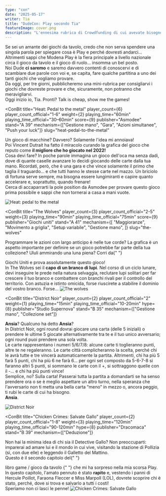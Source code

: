 ```yaml
---
type: "con"
date: "2025-05-17"
writer: Tia
title: "DudeCon: Play secondo Tia"
featureImage: cover.png
description: "L'ennesima rubrica di Crowdfunding di cui avevate bisogno senza saperlo!"
---
```


<FundingIntro>
  Se sei un amante dei giochi da tavolo, credo che non serva spendere una
  singola parola per spiegare cosa è Play e perché dovresti andarci...
  Altrimenti sappi che Modena Play è la fiera principale a livello nazionale
  circa il gioco da tavolo e il gioco di ruolo... insomma un bel posto. <br />
  Noi Dude <strong>ci saremo</strong> e saremo davvero contenti di conoscervi e di
  scambiare due parole con voi e, se capita, fare qualche partitina a uno dei tanti
  giochi che vogliamo provare. <br />
  Da oggi, per tre giorni, pubblicheremo una mini-rubrica per consigliarvi i
  giochi che dovreste provare e che, sicuramente, non potranno che
  meravigliarvi.
  <br />
  Oggi inizio io, Tia. Pronti? Talk is cheap, show me the games!
</FundingIntro>

<ConBit
  title="Heat: Pedal to the metal"
  player_count={6}
  player_count_official="1-6"
  weight={2}
  playing_time="60min"
  playing_time_official="30–60min"
  score={9}
  publisher="Asmodee"
  stand="A 39"
  mechanism={["Gestione mano", "Gara", "Azioni simultanee", "Push your luck"]}
  slug="heat-pedal-to-the-metal"
>
  Un gioco di macchine? Davvero? Solamente l'idea mi annoiava!
  <br />
  Poi Vincent Dutrait ha fatto il miracolo curando la grafica del gioco che
  reputo come <strong>il migliore che ho giocato nel 2022!</strong> <br />
  Cosa devi fare? In poche parole immagina un gioco dell'oca ma senza dadi, dove
  di quante caselle avanzare lo decidi giocando delle carte dalla tua mano. Ricordati,
  però, che è una gara e che vince solamente il primo che taglia il traguardo...
  e che tutti hanno le stesse carte nel mazzo. Un briciolo di fortuna serve sempre,
  ma bisogna essere lungimiranti e capire quanto accelerare e, soprattutto, quando
  frenare!
  <br />
  Cerca di accaparrarti la pole position da Asmodee per provare questo gioco prima
  possibile e sappi che non tornerai a casa a mani vuote.
</ConBit>

<img src="game1.jpg?t=1" alt="Heat: pedal to the metal" />

<ConBit
  title="The Wolves"
  player_count={3}
  player_count_official="2-5"
  weight={3}
  playing_time="90min"
  playing_time_official="75min"
  score={9}
  publisher="Giochi uniti"
  stand="A 41"
  mechanism={[
    "Maggioranze",
    "Movimento a griglia",
    "Setup variabile",
    "Gestione mano",
  ]}
  slug="the-wolves"
>
  Programmare le azioni con largo anticipo è nelle tue corde? La grafica è un
  aspetto importante per definire se un gioco potrebbe far parte della tua
  collezione? Ululi ammirando una luna piena? Corri da{" "}
  <Link to="/publishers/giochi-uniti">Giochi Uniti</Link> e prova assolutamente
  questo gioco!
  <br />
  In The Wolves sei il <strong>capo di un branco di lupi</strong>. Nel corso di
  un ciclo lunare, devi inseguire le prede nella natura selvaggia, reclutare
  lupi solitari per far crescere il tuo branco e combattere con branchi rivali
  per il controllo del territorio. Con astuzia e istinto omicida, forse
  riuscirete a stabilire il dominio del vostro branco. Forse…
</ConBit>

<img src="game2.jpg?t=1" alt="The wolves" />

<ConBit
  title="District Noir"
  player_count={2}
  player_count_official="2"
  weight={1}
  playing_time="15min"
  playing_time_official="10-20min"
  hype={8}
  publisher="Studio Supernova"
  stand="B 35"
  mechanism={["Gestione mano", "Collezione set"]}
>
  <strong>Ansia</strong>? Qualcuno ha detto <strong>Ansia</strong>?
  <br />
  In District Noir, ogni round dovrai giocare una carta (delle 5 iniziali) o
  prendere le ultime 5 giocate alternativamente tra te e il tuo unico
  avversario; ogni round puoi prendere una sola volta.
  <br />
  Le carte rappresentano i numeri 5/6/7/8: alcune carte ti toglieranno punti,
  altre te ne regaleranno. Le carte città complicheranno la scelta, perché chi
  le avrà tutte e tre vincerà automaticamente la partita. Altrimenti, chi ha più
  5 farà 5 punti, chi ha più 6 ne farà 6... per ogni set composto da 5-6-7-8 si
  faranno altri 5 punti, si sommano le carte con il +, si sottraggono quelle con
  il -... e chi ha più punti vince!
  <br />
  Semplice, no? Sulla carta! Passerai tutta la partita a domandarti se ha senso
  prendere ora o se è meglio aspettare un altro turno, nella speranza che
  l'avversario non ti metta una bella carta “meno” in mezzo o, ancora peggio, ti
  rubi le carte di cui ha bisogno.
  <br />
  <strong>Ansia</strong>.
</ConBit>

<img src="game3.jpg?t=1" alt="District Noir" />

<ConBit
  title="Chicken Crimes: Salvate Gallo"
  player_count={2}
  player_count_official="1-8"
  weight={3}
  playing_time="120min"
  playing_time_official="90-120min"
  hype={8}
  publisher="Dracomaca"
  stand="B 39"
  mechanism={["Deduzione"]}
>
  Non hai la minima idea di chi sia il Detective Gallo? Non preoccuparti:
  imparerai ad amare lui e il mondo in cui vive, visitando la stazione di
  Pollizia (sì, con due elle) e leggendo il Galletto del Mattino.
  <br />
  Questo è il secondo capitolo del{" "}
  <Link to="/reviews/chicken-crimes-il-mistero-del-dom-gallignon/">
    libro game / gioco da tavolo
  </Link>{" "}
  che mi ha sorpreso nella mia scorsa Play.
  <br />
  In questo capitolo, l'amato pennuto è stato <strong>rapito</strong> e,
  vestendo i panni di Hercule Poillot, Faraona Fleccer e Miss Marpoll (LOL),
  dovrete scoprire chi è stato, perché, dove si trova e salvarlo a tutti i
  costi!
  <br />
  Speriamo non ci lasci le penne!
</ConBit>

<img src="game4.jpg?t=1" alt="Chicken Crimes: Salvate Gallo" />
